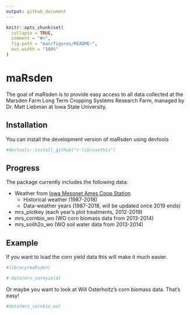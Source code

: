 ```yaml
---
output: github_document
---
```


<!-- README.md is generated from README.Rmd. Please edit that file -->

```r
knitr::opts_chunk$set(
  collapse = TRUE,
  comment = "#>",
  fig.path = "man/figures/README-",
  out.width = "100%"
)
```

# maRsden

<!-- badges: start -->
<!-- badges: end -->

The goal of maRsden is to provide easy access to all data collected at the Marsden Farm Long Term Cropping Systems Research Farm, managed by Dr. Matt Liebman at Iowa State University. 

## Installation

You can install the development version of maRsden using devtools

``` r
#devtools::install_github("r-lib/usethis")
```

## Progress

The package currently includes the following data:

* Weather from [Iowa Mesonet Ames Coop Station](https://mesonet.agron.iastate.edu/) 
  + Historical weather (1987-2018)
  + Data-weather years (1987-2018, will be updated once 2019 ends) 
* mrs_plotkey (each year's plot treatments, 2012-2019)
* mrs_cornbio_wo (WO corn biomass data from 2013-2014)
* mrs_soilh2o_wo (WO soil water data from 2013-2014)

## Example

If you want to load the corn yield data this will make it much easier. 

```r
#library(maRsden)

# data(mrs_cornyield)
```

Or maybe you want to look at Will Osterholtz's corn biomass data. That's easy!
```r
#data(mrs_cornbio_wo)
```
